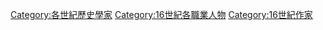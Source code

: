 [[Category:各世紀歷史學家|Category:各世紀歷史學家]]
[[Category:16世紀各職業人物|Category:16世紀各職業人物]]
[[Category:16世紀作家|Category:16世紀作家]]